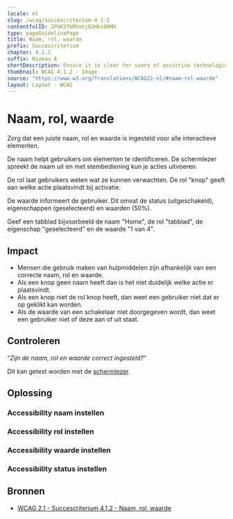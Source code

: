 ```yaml
---
locale: nl
slug: /wcag/succescriterium-4-1-2
contentfulID: 2PUK2fkMYehjG3Hkz80MH
type: pageGuidelinePage
title: Naam, rol, waarde
prefix: Succescriterium
chapter: 4.1.2
suffix: Niveau A
shortDescription: Ensure it is clear for users of assistive technologies what actions can be performed.
thumbnail: WCAG 4.1.2 - Image
source: "https://www.w3.org/Translations/WCAG21-nl/#naam-rol-waarde"
layout: Layout - WCAG
---
```


# Naam, rol, waarde

Zorg dat een juiste naam, rol en waarde is ingesteld voor alle interactieve elementen.

De naam helpt gebruikers om elementen te identificeren. De schermlezer spreekt de naam uit en met stembediening kun je acties uitvoeren. 

De rol laat gebruikers weten wat ze kunnen verwachten. De rol "knop" geeft aan welke actie plaatsvindt bij activatie. 

De waarde informeert de gebruiker. Dit omvat de status (uitgeschakeld), eigenschappen (geselecteerd) en waarden (50%).

Geef een tabblad bijvoorbeeld de naam "Home", de rol "tabblad", de eigenschap "geselecteerd" en de waarde "1 van 4".

## Impact

- Mensen die gebruik maken van hulpmiddelen zijn afhankelijk van een correcte naam, rol en waarde. 
- Als een knop geen naam heeft dan is het niet duidelijk welke actie er plaatsvindt. 
- Als een knop niet de rol knop heeft, dan weet een gebruiker niet dat er op geklikt kan worden. 
- Als de waarde van een schakelaar niet doorgegeven wordt, dan weet een gebruiker niet of deze aan of uit staat.

## Controleren

“*Zijn de naam, rol en waarde correct ingesteld?*“

Dit kan getest worden met de [schermlezer](/nl/stats/screen-reader).

## Oplossing

### Accessibility naam instellen

<CodeSample id="accessibility-name" locale="nl"/>

### Accessibility rol instellen

<CodeSample id="accessibility-role" locale="nl"/>

### Accessibility waarde instellen

<CodeSample id="accessibility-value" locale="nl"/>

### Accessibility status instellen

<CodeSample id="accessibility-state" locale="nl"/>

## Bronnen

- [WCAG 2.1 - Succescriterium 4.1.2 - Naam, rol, waarde](https://www.w3.org/Translations/WCAG21-nl/#naam-rol-waarde)